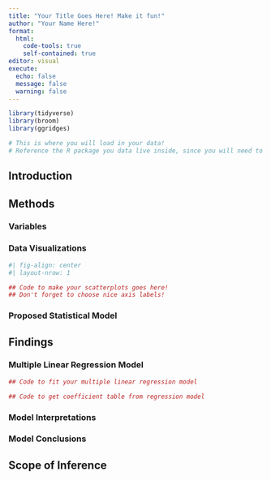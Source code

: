 ```yaml
---
title: "Your Title Goes Here! Make it fun!"
author: "Your Name Here!"
format: 
  html:
    code-tools: true
    self-contained: true
editor: visual
execute: 
  echo: false
  message: false
  warning: false
---
```


```r
library(tidyverse)
library(broom)
library(ggridges)

# This is where you will load in your data! 
# Reference the R package you data live inside, since you will need to load that package in!


```

## Introduction

## Methods

### Variables

### Data Visualizations

```r
#| fig-align: center
#| layout-nrow: 1

## Code to make your scatterplots goes here! 
## Don't forget to choose nice axis labels!


```

### Proposed Statistical Model

## Findings

### Multiple Linear Regression Model

```r
## Code to fit your multiple linear regression model

## Code to get coefficient table from regression model

```

### Model Interpretations

### Model Conclusions

## Scope of Inference
